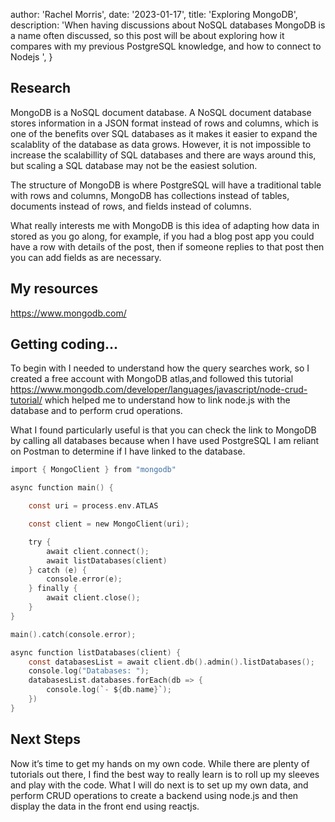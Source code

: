 

  author: 'Rachel Morris',
  date: '2023-01-17',
  title: 'Exploring MongoDB',
  description:
    'When having discussions about NoSQL databases MongoDB is a name often discussed, so this post will be about exploring how it compares with my previous PostgreSQL knowledge, and how to connect to Nodejs ',
}



## Research

MongoDB is a NoSQL document database. A NoSQL document database stores information in a JSON format instead of rows and columns, which is one of the benefits over SQL databases
as it makes it easier to expand the scalablity of the database as data grows. However, it is not impossible to increase the scalabillity of SQL databases and there are ways around 
this, but scaling a SQL database may not be the easiest solution. 

The structure of MongoDB is where PostgreSQL will have a traditional table with rows and columns, MongoDB has collections instead of tables, documents instead of rows, 
and fields instead of columns.

What really interests me with MongoDB is this idea of adapting how data in stored as you go along, for example, if you had a blog post app you could 
have a row with details of the post, then if someone replies to that post then you can add fields as are necessary. 


## My resources

https://www.mongodb.com/


## Getting coding…

To begin with I needed to understand how the query searches work, so I created a free account with MongoDB atlas,and followed this 
tutorial  https://www.mongodb.com/developer/languages/javascript/node-crud-tutorial/ which helped me to understand how to link node.js with the database and to 
perform crud operations.

What I found particularly useful is that you can check the link to MongoDB by calling all databases because when I have used PostgreSQL I am reliant on Postman
to determine if I have linked to the database. 

```c
import { MongoClient } from "mongodb"

async function main() {

    const uri = process.env.ATLAS

    const client = new MongoClient(uri);

    try { 
        await client.connect();
        await listDatabases(client)
    } catch (e) {
        console.error(e);
    } finally {
        await client.close();
    }
}

main().catch(console.error);

async function listDatabases(client) {
    const databasesList = await client.db().admin().listDatabases();
    console.log("Databases: ");
    databasesList.databases.forEach(db => {
        console.log(`- ${db.name}`);
    })
}
```

## Next Steps

Now it’s time to get my hands on my own code. While there are plenty of tutorials out there, I find the best way to really learn is to roll 
up my sleeves and play with the code. What I will do next is to set up my own data, and perform CRUD operations to create a backend using 
node.js and then display the data in the front end using reactjs.

